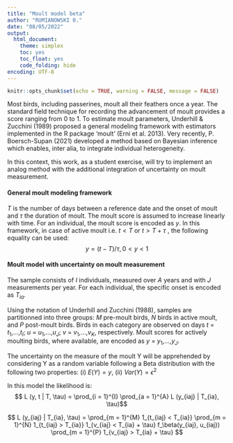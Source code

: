 ```yaml
---
title: "Moult model beta"
author: "RUMIANOWSKI 0."
date: "08/05/2022"
output: 
  html_document:
    theme: simplex
    toc: yes 
    toc_float: yes
    code_folding: hide
encoding: UTF-8
---
```



```r
knitr::opts_chunk$set(echo = TRUE, warning = FALSE, message = FALSE)
```

Most birds, including passerines, moult all their feathers once a year. The standard field technique for recording the advancement of moult provides a score ranging from 0 to 1. To estimate moult parameters, Underhill & Zucchini (1989) proposed a general modeling framework with estimators implemented in the  R package ‘moult’  (Erni et al. 2013). Very recently, P. Boersch-Supan (2021) developed a method based on Bayesian inference which enables, inter alia, to integrate individual heterogeneity. 

In this context, this work, as a student exercise, will try to implement an analog method with the additional integration of uncertainty on moult measurement. 


#### General moult modeling framework 

 $T$ is the number of days between a reference date and the onset of moult and $\tau$ the duration of moult. The moult score is assumed to increase linearly with time. For an individual, the moult score is encoded as $y$. In this framework, in case of active moult i.e. $t < T$ or $t > T + \tau$ , the following equality can be used: $$ y = (t - T)/\tau,       0< y <1$$

#### Moult model with uncertainty on moult measurement

The sample consists of $I$ individuals, measured over $A$ years and with $J$ measurements per year. For each individual, the specific onset is encoded as $T_{ia}$.

Using the notation of Underhill and Zucchini (1988), samples are partitionned into three groups: $M$ pre-moult birds, $N$ birds in active moult, and $P$ post-moult birds. Birds in each category are observed on days $t$ = $t_1$,…,$t_I$; $u$ = $u_1$,…,$u_J$; $v$ = $v_1$,…,$v_K$, respectively. Moult scores for actively moulting birds, where available, are encoded as $y$ = $y_1$,…,$y_J$.

The uncertainty on the measure of the moult Y will be apprehended by considering Y as a random variable following a Beta distribution with the following two properties: (i) $E(Y) = y$, (ii) $Var(Y) =  \epsilon^2$

In this model the likelihood is: 
$$ L (y, t | T, \tau)  = \prod_{i = 1}^{I} \prod_{a = 1}^{A} L (y_{iaj} | T_{ia}, \tau)$$



$$ L (y_{iaj} | T_{ia}, \tau) =  \prod_{m = 1}^{M} 1_{t_{iaj} < T_{ia}}  \prod_{m = 1}^{N} 1_{t_{iaj} > T_{ia}}   1_{v_{iaj} < T_{ia} + \tau} f_\beta(y_{iaj}, u_{iaj})  \prod_{m = 1}^{P} 1_{v_{iaj} > T_{ia} + \tau} $$


